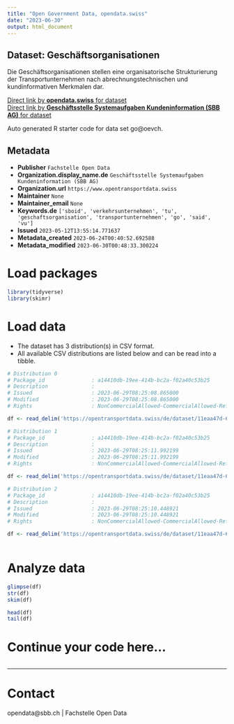 ```yaml
---
title: "Open Government Data, opendata.swiss"
date: "2023-06-30"
output: html_document
---
```


## Dataset: Geschäftsorganisationen

Die Geschäftsorganisationen stellen eine organisatorische Strukturierung der Transportunternehmen nach abrechnungstechnischen und kundinformativen Merkmalen dar.

[Direct link by **opendata.swiss** for dataset](https://opendata.swiss/de/dataset/geschaftsorganisationen)<br>
[Direct link by **Geschäftsstelle Systemaufgaben Kundeninformation (SBB AG)** for dataset](https://opentransportdata.swiss/dataset/go)

Auto generated R starter code for data set go@oevch.

## Metadata

- **Publisher** `Fachstelle Open Data`
- **Organization.display_name.de** `Geschäftsstelle Systemaufgaben Kundeninformation (SBB AG)`
- **Organization.url** `https://www.opentransportdata.swiss`
- **Maintainer** `None`
- **Maintainer_email** `None`
- **Keywords.de** `['sboid', 'verkehrsunternehmen', 'tu', 'geschaftsorganisation', 'transportunternehmen', 'go', 'said', 'vu']`
- **Issued** `2023-05-12T13:55:14.771637`
- **Metadata_created** `2023-06-24T00:40:52.692588`
- **Metadata_modified** `2023-06-30T00:48:33.300224`


# Load packages

```r

library(tidyverse)
library(skimr)

```

# Load data

-   The dataset has 3 distribution(s) in CSV format.
-   All available CSV distributions are listed below and can be read into a tibble.

```r

# Distribution 0
# Package_id               : a14410db-19ee-414b-bc2a-f02a40c53b25
# Description              : 
# Issued                   : 2023-06-29T08:25:08.865000
# Modified                 : 2023-06-29T08:25:08.865000
# Rights                   : NonCommercialAllowed-CommercialAllowed-ReferenceRequired

df <- read_delim('https://opentransportdata.swiss/de/dataset/11eaa47d-6f9d-4ddc-a660-02ad0eeaea8f/resource/fe5d5a51-a10f-4d1e-a6f0-fc58d4956345/download/actual_date_business_organisation_versions_2023-06-29.csv')

# Distribution 1
# Package_id               : a14410db-19ee-414b-bc2a-f02a40c53b25
# Description              : 
# Issued                   : 2023-06-29T08:25:11.992199
# Modified                 : 2023-06-29T08:25:11.992199
# Rights                   : NonCommercialAllowed-CommercialAllowed-ReferenceRequired

df <- read_delim('https://opentransportdata.swiss/de/dataset/11eaa47d-6f9d-4ddc-a660-02ad0eeaea8f/resource/6e40950b-3fd2-4b3c-996e-7ccd3c6f6c1e/download/future_timetable_business_organisation_versions_2023-06-29.csv')

# Distribution 2
# Package_id               : a14410db-19ee-414b-bc2a-f02a40c53b25
# Description              : 
# Issued                   : 2023-06-29T08:25:10.448921
# Modified                 : 2023-06-29T08:25:10.448921
# Rights                   : NonCommercialAllowed-CommercialAllowed-ReferenceRequired

df <- read_delim('https://opentransportdata.swiss/de/dataset/11eaa47d-6f9d-4ddc-a660-02ad0eeaea8f/resource/774b20b4-7d47-4fda-8aaf-a696394fdcc9/download/full_business_organisation_versions_2023-06-29.csv')



```

# Analyze data

```r

glimpse(df)
str(df)
skim(df)

head(df)
tail(df)

```

# Continue your code here...

```r

```

------------------------------------------------------------------------

# Contact

opendata@sbb.ch | Fachstelle Open Data

